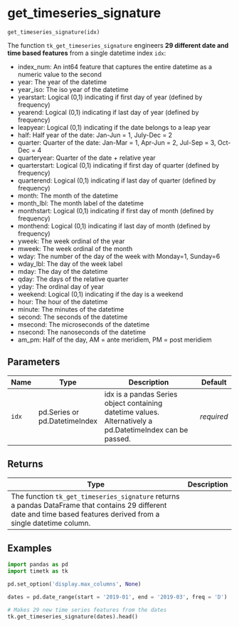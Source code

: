 # get_timeseries_signature { #timetk.get_timeseries_signature }

`get_timeseries_signature(idx)`

The function `tk_get_timeseries_signature` engineers **29 different date and time based features** from a single datetime index `idx`: 

- index_num: An int64 feature that captures the entire datetime as a numeric value to the second
- year: The year of the datetime
- year_iso: The iso year of the datetime
- yearstart: Logical (0,1) indicating if first day of year (defined by frequency)
- yearend: Logical (0,1) indicating if last day of year (defined by frequency)
- leapyear: Logical (0,1) indicating if the date belongs to a leap year
- half: Half year of the date: Jan-Jun = 1, July-Dec = 2
- quarter: Quarter of the date: Jan-Mar = 1, Apr-Jun = 2, Jul-Sep = 3, Oct-Dec = 4
- quarteryear: Quarter of the date + relative year
- quarterstart: Logical (0,1) indicating if first day of quarter (defined by frequency)
- quarterend: Logical (0,1) indicating if last day of quarter (defined by frequency)
- month: The month of the datetime
- month_lbl: The month label of the datetime
- monthstart: Logical (0,1) indicating if first day of month (defined by frequency)
- monthend: Logical (0,1) indicating if last day of month (defined by frequency)
- yweek: The week ordinal of the year
- mweek: The week ordinal of the month
- wday: The number of the day of the week with Monday=1, Sunday=6
- wday_lbl: The day of the week label
- mday: The day of the datetime
- qday: The days of the relative quarter
- yday: The ordinal day of year
- weekend: Logical (0,1) indicating if the day is a weekend 
- hour: The hour of the datetime
- minute: The minutes of the datetime
- second: The seconds of the datetime
- msecond: The microseconds of the datetime
- nsecond: The nanoseconds of the datetime
- am_pm: Half of the day, AM = ante meridiem, PM = post meridiem

## Parameters

| Name   | Type                          | Description                                                                                               | Default    |
|--------|-------------------------------|-----------------------------------------------------------------------------------------------------------|------------|
| `idx`  | pd.Series or pd.DatetimeIndex | idx is a pandas Series object containing datetime values. Alternatively a pd.DatetimeIndex can be passed. | _required_ |

## Returns

| Type                                                                                                                                                                 | Description   |
|----------------------------------------------------------------------------------------------------------------------------------------------------------------------|---------------|
| The function `tk_get_timeseries_signature` returns a pandas DataFrame that contains 29 different date and time based features derived from a single datetime column. |               |

## Examples

```python
import pandas as pd
import timetk as tk

pd.set_option('display.max_columns', None)

dates = pd.date_range(start = '2019-01', end = '2019-03', freq = 'D')

# Makes 29 new time series features from the dates
tk.get_timeseries_signature(dates).head()
```